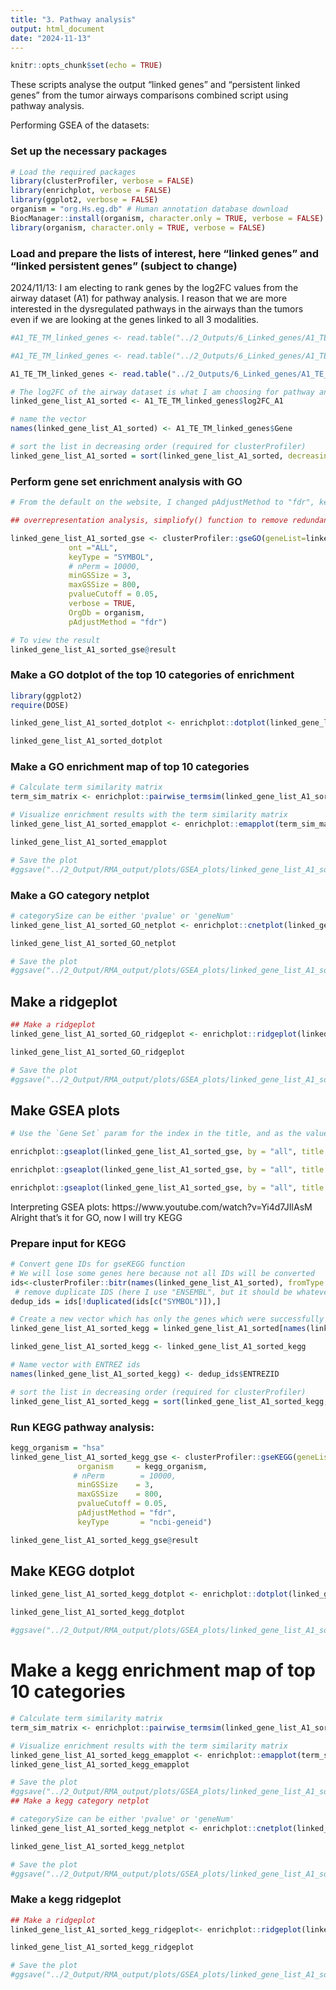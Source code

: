 ```yaml
---
title: "3. Pathway analysis"
output: html_document
date: "2024-11-13"
---
```


```r
knitr::opts_chunk$set(echo = TRUE)
```

These scripts analyse the output "linked genes" and "persistent linked genes" from the tumor airways comparisons combined script using pathway analysis.

Performing GSEA of the datasets:

### Set up the necessary packages
```r

# Load the required packages
library(clusterProfiler, verbose = FALSE)
library(enrichplot, verbose = FALSE)
library(ggplot2, verbose = FALSE)
organism = "org.Hs.eg.db" # Human annotation database download
BiocManager::install(organism, character.only = TRUE, verbose = FALSE) 
library(organism, character.only = TRUE, verbose = FALSE)

```

### Load and prepare the lists of interest, here "linked genes" and "linked persistent genes" (subject to change)

2024/11/13: I am electing to rank genes by the log2FC values from the airway dataset (A1) for pathway analysis. I reason that we are more interested in the dysregulated pathways in the airways than the tumors even if we are looking at the genes linked to all 3 modalities.
```r

#A1_TE_TM_linked_genes <- read.table("../2_Outputs/6_Linked_genes/A1_TE_TM_linked_genes_0.01_0_0.01_1_0.01_0.5_20241211.txt", header = TRUE)

#A1_TE_TM_linked_genes <- read.table("../2_Outputs/6_Linked_genes/A1_TE_TM_linked_genes_0.05_0.2_0.05_0.8_0.05_0.5_20241211.txt", header = TRUE)

A1_TE_TM_linked_genes <- read.table("../2_Outputs/6_Linked_genes/A1_TE_TM_linked_genes_0.05_0.1_0.001_0.6_0.05_0.1_20241212.txt", header = TRUE)

# The log2FC of the airway dataset is what I am choosing for pathway analysis
linked_gene_list_A1_sorted <- A1_TE_TM_linked_genes$log2FC_A1

# name the vector
names(linked_gene_list_A1_sorted) <- A1_TE_TM_linked_genes$Gene

# sort the list in decreasing order (required for clusterProfiler)
linked_gene_list_A1_sorted = sort(linked_gene_list_A1_sorted, decreasing = TRUE)

```


### Perform gene set enrichment analysis with GO
```r
# From the default on the website, I changed pAdjustMethod to "fdr", keyType to "SYMBOL". And there was a warning message that I should remove the nPerm parameter so I did that

## overrepresentation analysis, simpliofy() function to remove redundant

linked_gene_list_A1_sorted_gse <- clusterProfiler::gseGO(geneList=linked_gene_list_A1_sorted, 
             ont ="ALL", 
             keyType = "SYMBOL", 
             # nPerm = 10000, 
             minGSSize = 3, 
             maxGSSize = 800, 
             pvalueCutoff = 0.05, 
             verbose = TRUE, 
             OrgDb = organism, 
             pAdjustMethod = "fdr")

# To view the result
linked_gene_list_A1_sorted_gse@result
```

### Make a GO dotplot of the top 10 categories of enrichment
```r

library(ggplot2)
require(DOSE)

linked_gene_list_A1_sorted_dotplot <- enrichplot::dotplot(linked_gene_list_A1_sorted_gse, showCategory=10, split=".sign") + facet_grid(.~.sign)

linked_gene_list_A1_sorted_dotplot


```

### Make a GO enrichment map of top 10 categories
```r

# Calculate term similarity matrix
term_sim_matrix <- enrichplot::pairwise_termsim(linked_gene_list_A1_sorted_gse)

# Visualize enrichment results with the term similarity matrix
linked_gene_list_A1_sorted_emapplot <- enrichplot::emapplot(term_sim_matrix, showCategory = 9)

linked_gene_list_A1_sorted_emapplot

# Save the plot
#ggsave("../2_Output/RMA_output/plots/GSEA_plots/linked_gene_list_A1_sorted/linked_gene_list_A1_sorted_GO_emap.png", linked_gene_list_A1_sorted_emapplot, width = 10, height = 10)
```

### Make a GO category netplot
```r
# categorySize can be either 'pvalue' or 'geneNum'
linked_gene_list_A1_sorted_GO_netplot <- enrichplot::cnetplot(linked_gene_list_A1_sorted_gse, categorySize="pvalue", foldChange=linked_gene_list_A1_sorted, showCategory = 3)

linked_gene_list_A1_sorted_GO_netplot

# Save the plot
#ggsave("../2_Output/RMA_output/plots/GSEA_plots/linked_gene_list_A1_sorted/linked_gene_list_A1_sorted_GO_cnet.png", linked_gene_list_A1_sorted_GO_netplot, width = 15, height = 10)

```

## Make a ridgeplot
```r
## Make a ridgeplot
linked_gene_list_A1_sorted_GO_ridgeplot <- enrichplot::ridgeplot(linked_gene_list_A1_sorted_gse) + labs(x = "enrichment distribution")

linked_gene_list_A1_sorted_GO_ridgeplot

# Save the plot
#ggsave("../2_Output/RMA_output/plots/GSEA_plots/linked_gene_list_A1_sorted/linked_gene_list_A1_sorted_GO_ridgeplot.png", linked_gene_list_A1_sorted_GO_ridgeplot, width = 20, height = 15)

```

## Make GSEA plots
```r
# Use the `Gene Set` param for the index in the title, and as the value for geneSetId

enrichplot::gseaplot(linked_gene_list_A1_sorted_gse, by = "all", title = linked_gene_list_A1_sorted_gse$Description[1], geneSetID = 1)

enrichplot::gseaplot(linked_gene_list_A1_sorted_gse, by = "all", title = linked_gene_list_A1_sorted_gse$Description[2], geneSetID = 2)

enrichplot::gseaplot(linked_gene_list_A1_sorted_gse, by = "all", title = linked_gene_list_A1_sorted_gse$Description[3], geneSetID = 3)
```

Interpreting GSEA plots: https://www.youtube.com/watch?v=Yi4d7JIlAsM
Alright that's it for GO, now I will try KEGG

### Prepare input for KEGG
```r
# Convert gene IDs for gseKEGG function
# We will lose some genes here because not all IDs will be converted
ids<-clusterProfiler::bitr(names(linked_gene_list_A1_sorted), fromType = "SYMBOL", toType = "ENTREZID", OrgDb=organism)
 # remove duplicate IDS (here I use "ENSEMBL", but it should be whatever was selected as keyType)
dedup_ids = ids[!duplicated(ids[c("SYMBOL")]),]

# Create a new vector which has only the genes which were successfully mapped using the bitr function above
linked_gene_list_A1_sorted_kegg = linked_gene_list_A1_sorted[names(linked_gene_list_A1_sorted) %in% dedup_ids$SYMBOL]

linked_gene_list_A1_sorted_kegg <- linked_gene_list_A1_sorted_kegg 

# Name vector with ENTREZ ids
names(linked_gene_list_A1_sorted_kegg) <- dedup_ids$ENTREZID

# sort the list in decreasing order (required for clusterProfiler)
linked_gene_list_A1_sorted_kegg = sort(linked_gene_list_A1_sorted_kegg, decreasing = TRUE)
```

### Run KEGG pathway analysis:
```r
kegg_organism = "hsa"
linked_gene_list_A1_sorted_kegg_gse <- clusterProfiler::gseKEGG(geneList = linked_gene_list_A1_sorted_kegg,
               organism     = kegg_organism,
              # nPerm        = 10000,
               minGSSize    = 3,
               maxGSSize    = 800,
               pvalueCutoff = 0.05,
               pAdjustMethod = "fdr",
               keyType       = "ncbi-geneid")

linked_gene_list_A1_sorted_kegg_gse@result
```

## Make KEGG dotplot

```r
linked_gene_list_A1_sorted_kegg_dotplot <- enrichplot::dotplot(linked_gene_list_A1_sorted_kegg_gse, showCategory = 10, title = "Enriched Pathways" , split=".sign") + facet_grid(.~.sign)

linked_gene_list_A1_sorted_kegg_dotplot

#ggsave("../2_Output/RMA_output/plots/GSEA_plots/linked_gene_list_A1_sorted/linked_gene_list_A1_sorted_kegg_dotplot.png", linked_gene_list_A1_sorted_kegg_dotplot, width = 7, height = 12)
```


# Make a kegg enrichment map of top 10 categories
```r

# Calculate term similarity matrix
term_sim_matrix <- enrichplot::pairwise_termsim(linked_gene_list_A1_sorted_kegg_gse)

# Visualize enrichment results with the term similarity matrix
linked_gene_list_A1_sorted_kegg_emapplot <- enrichplot::emapplot(term_sim_matrix, showCategory = 10)
linked_gene_list_A1_sorted_kegg_emapplot

# Save the plot
#ggsave("../2_Output/RMA_output/plots/GSEA_plots/linked_gene_list_A1_sorted/linked_gene_list_A1_sorted_kegg_emap.png", linked_gene_list_A1_sorted_kegg_emapplot, width = 10, height = 10)
## Make a kegg category netplot
```



```r
# categorySize can be either 'pvalue' or 'geneNum'
linked_gene_list_A1_sorted_kegg_netplot <- enrichplot::cnetplot(linked_gene_list_A1_sorted_kegg_gse, categorySize="pvalue", foldChange=linked_gene_list_A1_sorted, showCategory = 3)

linked_gene_list_A1_sorted_kegg_netplot

# Save the plot
#ggsave("../2_Output/RMA_output/plots/GSEA_plots/linked_gene_list_A1_sorted/linked_gene_list_A1_sorted_kegg_cnet.png", linked_gene_list_A1_sorted_kegg_netplot, width = 15, height = 10)

```

### Make a kegg ridgeplot
```r

## Make a ridgeplot
linked_gene_list_A1_sorted_kegg_ridgeplot<- enrichplot::ridgeplot(linked_gene_list_A1_sorted_kegg_gse) + labs(x = "enrichment distribution")

linked_gene_list_A1_sorted_kegg_ridgeplot

# Save the plot
#ggsave("../2_Output/RMA_output/plots/GSEA_plots/linked_gene_list_A1_sorted/linked_gene_list_A1_sorted_kegg_ridgeplot.png", linked_gene_list_A1_sorted_kegg_ridgeplot, width = 20, height = 15)

```

